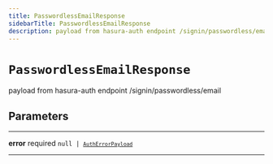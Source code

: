 ```yaml
---
title: PasswordlessEmailResponse
sidebarTitle: PasswordlessEmailResponse
description: payload from hasura-auth endpoint /signin/passwordless/email
---
```


# `PasswordlessEmailResponse`

payload from hasura-auth endpoint /signin/passwordless/email

## Parameters

---

**<span className="parameter-name">error</span>** <span className="optional-status">required</span> <code>null &#124; [`AuthErrorPayload`](/reference/docgen/javascript/auth/types/auth-error-payload)</code>

---
